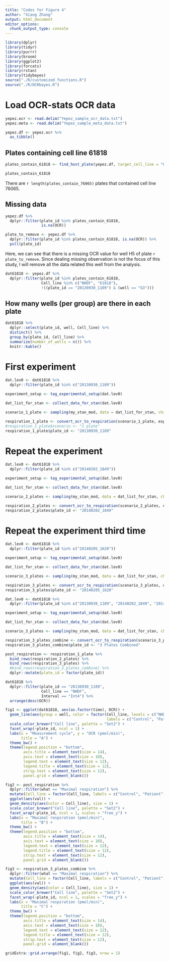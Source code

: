 ```yaml
---
title: "Codes for Figure 4"
author: "Xiang Zhang"
output: html_document
editor_options: 
  chunk_output_type: console
---
```


```r
library(dplyr)
library(tidyr)
library(purrr)
library(broom)
library(ggplot2)
library(forcats)
library(rstan)
library(tidybayes)
source("./R/customized_functions.R")
source("./R/OCRbayes.R")
```

# Load OCR-stats OCR data

```r
yepez.ocr <- read.delim("Yepez_sample_ocr_data.txt")
yepez.meta <- read.delim("Yepez_sample_meta_data.txt")

yepez.df <- yepez.ocr %>% 
  as_tibble()
```

## Plates containing cell line 61818

```r
plates_contain_61818 <- find_host_plate(yepez.df, target_cell_line = "61818")

plates_contain_61818
```

There are `r length(plates_contain_76065)` plates that contained cell line 76065. 

## Missing data

```r
yepez.df %>% 
  dplyr::filter(plate_id %in% plates_contain_61818, 
                is.na(OCR))
```

```r
plate_to_remove <- yepez.df %>% 
  dplyr::filter(plate_id %in% plates_contain_61818, is.na(OCR)) %>% 
  pull(plate_id)
```


Here, we can see that there is a missing OCR value for well H5 of plate `r plate_to_remove`. 
Since dealing missing observation is not the focus of this study, I will remove all the data related this well from the analysis. 

```r
dat61818 <- yepez.df %>% 
  dplyr::filter(plate_id %in% plates_contain_61818, 
                Cell_line %in% c("NHDF", "61818"), 
                !((plate_id == "20130930_1109") & (well == "G3")))
```

## How many wells (per group) are there in each plate

```r
dat61818 %>% 
  dplyr::select(plate_id, well, Cell_line) %>% 
  distinct() %>% 
  group_by(plate_id, Cell_line) %>% 
  summarize(number_of_wells = n()) %>% 
  knitr::kable()
```

# First experiment 

```r
dat.lev0 <- dat61818 %>% 
  dplyr::filter(plate_id %in% c("20130930_1109"))

experiment_setup <- tag_experimental_setup(dat.lev0)

dat_list_for_stan <- collect_data_for_stan(dat.lev0)

scenario_1_plate <- sampling(my_stan_mod, data = dat_list_for_stan, chains = 4L, cores = 4L, control = list(max_treedepth = 10))

respiration_1_plate <- convert_ocr_to_respiration(scenario_1_plate, experiment_setup)
#respiration_1_plate$scenario <- "1 plate"
respiration_1_plate$plate_id <- "20130930_1109"
```

# Repeat the experiment

```r
dat.lev0 <- dat61818 %>% 
  dplyr::filter(plate_id %in% c("20140202_1849"))

experiment_setup <- tag_experimental_setup(dat.lev0)

dat_list_for_stan <- collect_data_for_stan(dat.lev0)

scenario_2_plates <- sampling(my_stan_mod, data = dat_list_for_stan, chains = 4L, cores = 4L, control = list(max_treedepth = 10))

respiration_2_plates <- convert_ocr_to_respiration(scenario_2_plates, experiment_setup)
respiration_2_plates$plate_id <- "20140202_1849"
```

# Repeat the experiment third time

```r
dat.lev0 <- dat61818 %>% 
  dplyr::filter(plate_id %in% c("20140205_1620"))

experiment_setup <- tag_experimental_setup(dat.lev0)

dat_list_for_stan <- collect_data_for_stan(dat.lev0)

scenario_3_plates <- sampling(my_stan_mod, data = dat_list_for_stan, chains = 4L, cores = 4L, control = list(max_treedepth = 10, adapt_delta = 0.95))

respiration_3_plates <- convert_ocr_to_respiration(scenario_3_plates, experiment_setup)
respiration_3_plates$plate_id <- "20140205_1620"
```

```r
dat.lev0 <- dat61818 %>% 
  dplyr::filter(plate_id %in% c("20130930_1109", "20140202_1849", "20140205_1620"))

experiment_setup <- tag_experimental_setup(dat.lev0)

dat_list_for_stan <- collect_data_for_stan(dat.lev0)

scenario_3_plates <- sampling(my_stan_mod, data = dat_list_for_stan, chains = 4L, cores = 4L, control = list(max_treedepth = 10, adapt_delta = 0.95))

respiration_3_plates_combine <- convert_ocr_to_respiration(scenario_3_plates, experiment_setup)
respiration_3_plates_combine$plate_id <- "3 Plates Combined"
```

```r
post_respiration <- respiration_1_plate %>% 
  bind_rows(respiration_2_plates) %>% 
  bind_rows(respiration_3_plates) %>% 
  #bind_rows(respiration_3_plates_combine) %>% 
  dplyr::mutate(plate_id = factor(plate_id))

dat61818 %>% 
  dplyr::filter(plate_id == "20130930_1109", 
                Cell_line == "NHDF", 
                Interval == "Int4") %>% 
  arrange(desc(OCR))

fig1 <- ggplot(dat61818, aes(as.factor(time), OCR)) + 
  geom_line(aes(group = well, color = factor(Cell_line, levels = c("NHDF", "61818"), 
                                             labels = c("Control", "Patient")))) + 
  scale_color_brewer("Cell line", palette = "Set2") + 
  facet_wrap(~plate_id, ncol = 1) + 
  labs(x = "Measurement cycle", y = "OCR (pmol/min)", 
       title = "A") + 
  theme_bw() + 
  theme(legend.position = "bottom", 
        axis.title = element_text(size = 14), 
        axis.text = element_text(size = 10),
        legend.text = element_text(size = 12), 
        legend.title = element_text(size = 12),
        strip.text = element_text(size = 12), 
        panel.grid = element_blank())

fig2 <- post_respiration %>% 
  dplyr::filter(what == "Maximal respiration") %>% 
  mutate(Cell_line = factor(Cell_line, labels = c("Control", "Patient"))) %>%  
  ggplot(aes(val)) + 
  geom_density(aes(color = Cell_line), size = 1) + 
  scale_color_brewer("Cell line", palette = "Set2") + 
  facet_wrap(~plate_id, ncol = 1, scales = "free_y") + 
  labs(x = "Maximal respiration (pmol/min)", 
       title = "B") + 
  theme_bw() + 
  theme(legend.position = "bottom", 
        axis.title = element_text(size = 14), 
        axis.text = element_text(size = 10),
        legend.text = element_text(size = 12), 
        legend.title = element_text(size = 12),
        strip.text = element_text(size = 12), 
        panel.grid = element_blank())

fig3 <- respiration_3_plates_combine %>% 
  dplyr::filter(what == "Maximal respiration") %>% 
  mutate(Cell_line = factor(Cell_line, labels = c("Control", "Patient"))) %>%  
  ggplot(aes(val)) + 
  geom_density(aes(color = Cell_line), size = 1) + 
  scale_color_brewer("Cell line", palette = "Set2") + 
  facet_wrap(~plate_id, ncol = 1, scales = "free_y") + 
  labs(x = "Maximal respiration (pmol/min)", 
       title = "C") + 
  theme_bw() + 
  theme(legend.position = "bottom", 
        axis.title = element_text(size = 14), 
        axis.text = element_text(size = 10),
        legend.text = element_text(size = 12), 
        legend.title = element_text(size = 12),
        strip.text = element_text(size = 12), 
        panel.grid = element_blank())

gridExtra::grid.arrange(fig1, fig2, fig3, nrow = 1)
```
